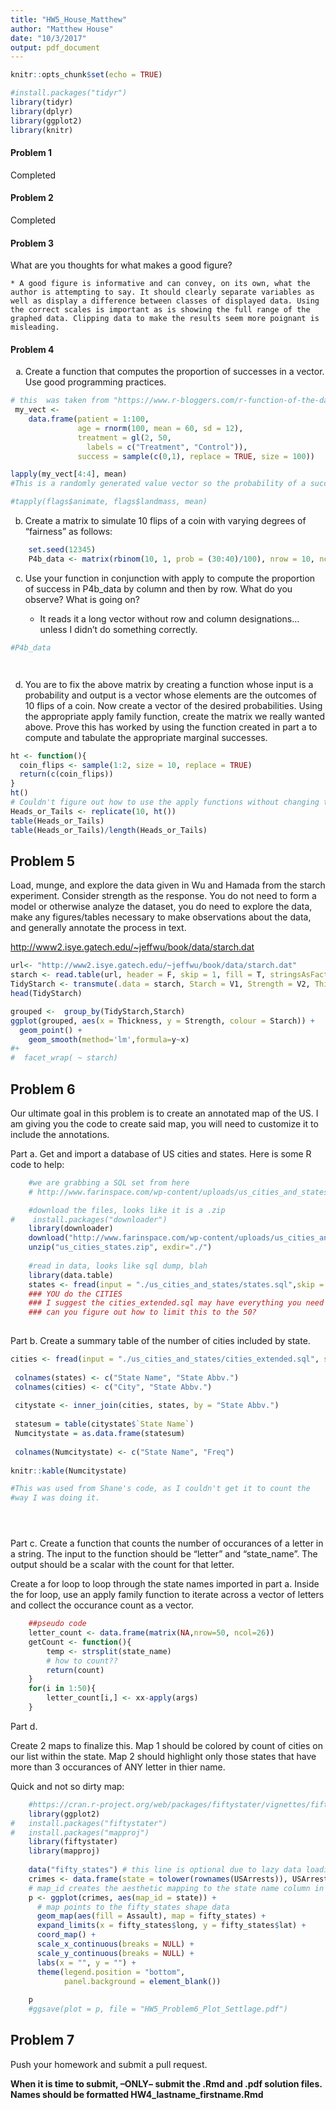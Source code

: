 ```yaml
---
title: "HW5_House_Matthew"
author: "Matthew House"
date: "10/3/2017"
output: pdf_document
---
```


```r
knitr::opts_chunk$set(echo = TRUE)

#install.packages("tidyr")
library(tidyr)
library(dplyr)
library(ggplot2)
library(knitr)
```

#### Problem 1

Completed

#### Problem 2

Completed

#### Problem 3

What are you thoughts for what makes a good figure?

    * A good figure is informative and can convey, on its own, what the author is attempting to say. It should clearly separate variables as well as display a difference between classes of displayed data. Using the correct scales is important as is showing the full range of the graphed data. Clipping data to make the results seem more poignant is misleading. 
    
#### Problem 4  

a. Create a function that computes the proportion of successes in a vector.  Use good programming practices.

```r
# this  was taken from "https://www.r-bloggers.com/r-function-of-the-day-tapply-2/" and edited to work for this problem
 my_vect <-
    data.frame(patient = 1:100,
               age = rnorm(100, mean = 60, sd = 12),
               treatment = gl(2, 50,
                 labels = c("Treatment", "Control")),
               success = sample(c(0,1), replace = TRUE, size = 100))

lapply(my_vect[4:4], mean)
#This is a randomly generated value vector so the probability of a success changes each time you run it.

#tapply(flags$animate, flags$landmass, mean)
```

b. Create a matrix to simulate 10 flips of a coin with varying degrees of "fairness" as follows:

```r

    set.seed(12345)
    P4b_data <- matrix(rbinom(10, 1, prob = (30:40)/100), nrow = 10, ncol = 10)

```

c. Use your function in conjunction with apply to compute the proportion of success in P4b_data by column and then by row.  What do you observe?  What is going on? 

    * It reads it a long vector without row and column designations... unless I didn't do something correctly.

```r

#P4b_data




```


d. You are to fix the above matrix by creating a function whose input is a probability and output is a vector whose elements are the outcomes of 10 flips of a coin.  Now create a vector of the desired probabilities.  Using the appropriate apply family function, create the matrix we really wanted above.  Prove this has worked by using the function created in part a to compute and tabulate the appropriate marginal successes.

```r
ht <- function(){
  coin_flips <- sample(1:2, size = 10, replace = TRUE)
  return(c(coin_flips))
}
ht()
# Couldn't figure out how to use the apply functions without changing this to have row and column names. 
Heads_or_Tails <- replicate(10, ht())
table(Heads_or_Tails)
table(Heads_or_Tails)/length(Heads_or_Tails)
```

## Problem 5

Load, munge, and explore the data given in Wu and Hamada from the starch experiment.  Consider strength as the response.  You do not need to form a model or otherwise analyze the dataset, you do need to explore the data, make any figures/tables necessary to make observations about the data, and generally annotate the process in text.  

<http://www2.isye.gatech.edu/~jeffwu/book/data/starch.dat>

```r

url<- "http://www2.isye.gatech.edu/~jeffwu/book/data/starch.dat"
starch <- read.table(url, header = F, skip = 1, fill = T, stringsAsFactors = F)
TidyStarch <- transmute(.data = starch, Starch = V1, Strength = V2, Thickness = V3)
head(TidyStarch)

grouped <-  group_by(TidyStarch,Starch)
ggplot(grouped, aes(x = Thickness, y = Strength, colour = Starch)) +
  geom_point() +
    geom_smooth(method='lm',formula=y~x)
#+
#  facet_wrap( ~ starch)

```


## Problem 6

Our ultimate goal in this problem is to create an annotated map of the US.  I am giving you the code to create said map, you will need to customize it to include the annotations.

Part a. Get and import a database of US cities and states.  Here is some R code to help:

```r

    #we are grabbing a SQL set from here
    # http://www.farinspace.com/wp-content/uploads/us_cities_and_states.zip

    #download the files, looks like it is a .zip
#    install.packages("downloader")
    library(downloader)
    download("http://www.farinspace.com/wp-content/uploads/us_cities_and_states.zip",dest="us_cities_states.zip")
    unzip("us_cities_states.zip", exdir="./")
    
    #read in data, looks like sql dump, blah
    library(data.table)
    states <- fread(input = "./us_cities_and_states/states.sql",skip = 23,sep = "'", sep2 = ",", header = F, select = c(2,4))
    ### YOU do the CITIES
    ### I suggest the cities_extended.sql may have everything you need
    ### can you figure out how to limit this to the 50?
    
```

Part b. Create a summary table of the number of cities included by state.

```r

cities <- fread(input = "./us_cities_and_states/cities_extended.sql", sep = "'", sep2 = ",", header = F, select = c(2,4))
 
 colnames(states) <- c("State Name", "State Abbv.")
 colnames(cities) <- c("City", "State Abbv.")
 
 citystate <- inner_join(cities, states, by = "State Abbv.")
 
 statesum = table(citystate$`State Name`)
 Numcitystate = as.data.frame(statesum)
 
 colnames(Numcitystate) <- c("State Name", "Freq")
 
knitr::kable(Numcitystate)

#This was used from Shane's code, as I couldn't get it to count the
#way I was doing it. 





```


Part c. Create a function that counts the number of occurances of a letter in a string.  The input to the function should be "letter" and "state_name".  The output should be a scalar with the count for that letter.



Create a for loop to loop through the state names imported in part a.  Inside the for loop, use an apply family function to iterate across a vector of letters and collect the occurance count as a vector.

```r

    ##pseudo code
    letter_count <- data.frame(matrix(NA,nrow=50, ncol=26))
    getCount <- function(){
        temp <- strsplit(state_name)
        # how to count??
        return(count)
    }
    for(i in 1:50){
        letter_count[i,] <- xx-apply(args)
    }
```

Part d.

Create 2 maps to finalize this.  Map 1 should be colored by count of cities on our list within the state.  Map 2 should highlight only those states that have more than 3 occurances of ANY letter in thier name.


Quick and not so dirty map:

```r
    #https://cran.r-project.org/web/packages/fiftystater/vignettes/fiftystater.html
    library(ggplot2)
#   install.packages("fiftystater")
#   install.packages("mapproj")
    library(fiftystater)
    library(mapproj)
    
    data("fifty_states") # this line is optional due to lazy data loading
    crimes <- data.frame(state = tolower(rownames(USArrests)), USArrests)
    # map_id creates the aesthetic mapping to the state name column in your data
    p <- ggplot(crimes, aes(map_id = state)) + 
      # map points to the fifty_states shape data
      geom_map(aes(fill = Assault), map = fifty_states) + 
      expand_limits(x = fifty_states$long, y = fifty_states$lat) +
      coord_map() +
      scale_x_continuous(breaks = NULL) + 
      scale_y_continuous(breaks = NULL) +
      labs(x = "", y = "") +
      theme(legend.position = "bottom", 
            panel.background = element_blank())
    
    p
    #ggsave(plot = p, file = "HW5_Problem6_Plot_Settlage.pdf")
```
## Problem 7

Push your homework and submit a pull request.

**When it is time to submit, --ONLY-- submit the .Rmd and .pdf solution files.  Names should be formatted HW4_lastname_firstname.Rmd**



